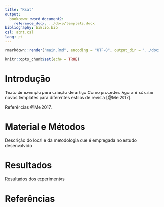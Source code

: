 ```yaml
---
title: "Ksat"
output:
  bookdown::word_document2:
    reference_docx: ../docs/template.docx
bibliography: biblio.bib
csl: abnt.csl
lang: pt
---
```


```r
rmarkdown::render("main.Rmd", encoding = "UTF-8", output_dir = "../docs")
```


```r
knitr::opts_chunk$set(echo = TRUE)
```


# Introdução

Texto de exemplo para criação de artigo
Como proceder. Agora é só criar novos templates para diferentes estilos de revista [@Mei2017].

Referências @Mei2017.

# Material e Métodos 

Descrição do local e da metodologia que é empregada no estudo desenvolvido

# Resultados

Resultados dos experimentos

# Referências